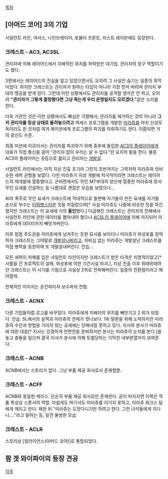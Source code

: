[[목차]]
== [아머드 코어] 3의 기업 ==
사일런트 라인, 넥서스, 나인브레이커, 포뮬러 프론트, 라스트 레이븐에도 등장한다.
=== 크레스트 - AC3, AC3SL ===
관리자에 의해 레이어드에서 지배적인 위치를 허락받은 대기업. 관리자의 창구 역할이기도 했다.

3편에서는 레이어드의 진실을 알고 있었으면서도 오히려 그 사실만 숨기는 일종의 흑막이었다. 하지만 크레스트는 관리자가 원하는 타입이 아니라 가장 먼저 버려져 관리자 부대의 맹공을 받게 된다. 그런데 이런 상황에서도 관리자를 공격할 생각은 안 하고, 오히려 '''"관리자가 그렇게 결정했다면 그냥 죽는게 우리 운명일지도 모르겠다."'''같은 소리를 한다.

더욱 가관인 것은 이런 상황에서도 빠심은 극렬해서, 관리자를 제거하는 것이 아니라 '''그저 관리자를 정상 상태로 돌려놓으려고''' 엑세스 프로그램을 개발한 [[미라쥬]]를 마치 신성모독이라도 한 것처럼 여겨 레이븐에게 프로그램의 파괴를 의뢰하기도 한다. 이쯤되면 거의 광신도 수준.

최종 미션에 이르러서는 관리자를 파괴하기 위해 중추에 돌입한 [[AC3의 플레이어]]에게 대표가 직접 통신을 걸어 "관리자 없이 우리는 살 수 없다."란 요지의 말을 한다. 물론 AC3의 플레이어는 귓등으로 흘리고 관리자는 [[개발살]].  

사일런트 라인에서는 아직 지상 진출 초기라 그런지 초반까지는 그럭저럭 미라쥬와 엇비슷한 세력 균형을 보였다. 다만 미라쥬가 지상 개발에 적극적이라면 크레스트는 레이어드의 재개발에 열중했다고. 군비면에서도 무인 MT부대의 양산에 열중한 미라쥬에 맞서 무인 요새를 건설하는 등 나름대로 괜찮은 모습을 보였으나...

AI의 폭주로 무인 요새가 크레스트에 적대적으로 돌변해 자기들이 만든 요새를 자기들 손으로 부수는 [[이뭐병]]스러운 짓을 저질렀으며[* 사실 미라쥬도 나중에 비슷한 짓을 하긴 했지만 크레스트는 이 요새에 거의 '''올인'''했다.] 다급해진 크레스트는 관리자의 잔해에서 사일런트 라인에 관한 데이터를 뽑아내려 했으나 [[ACSL의 플레이어]]에 의해 저지되어 미라쥬에게 데이터까지 빼앗겨버린다.

이후 점점 주도권을 미라쥬에게 넘겨주는 듯한 묘사를 보이더니 미라쥬가 위성포를 장악하자 크레스트는 그야말로 [[개발살]]나버리고, 자비심 없는 미라쥬는 개발살난 크레스트를 직접 병력을 동원하여 또 개발살내버린다. 안습...

모든 세력이 피해를 입은 사일런트 라인이지만 크레스트가 받은 타격은 치명적이었고[* 사활을 건 프로젝트의 실패, 위성포에 의한 기간시설 파괴.], 지상 진출 이후 위태위태하던 크레스트는 이 시기를 기점으로 사실상 2위로 전락해버린다. 일종의 전환점이라고 해야할까.

전체적인 이미지는 온건파이자 보수파의 전형.

=== 크레스트 - ACNX ===
다른 기업들처럼 로고를 바꾸었다.
미라쥬에게 지배자의 위치를 빼앗기고 2 위가 되었다. 안습. SL에서의 실책과 미라쥬의 견제가 컷나보다.
1위 탈환을 위해 노력하지만 미라쥬의 수단과 방법을 가리지 않는 공세에는 당해내질 못하고 있다. 지사와 본사가 미라쥬에 대한 대응[* 지사는 강경하게 전면전을 준비하지만 본사는 미라쥬의 눈치를 본다.]을 놓고 충돌을 일으켜 결국 지사가 본사에 의해 토벌당하는 기막힌 내부분열까지 보여준다.

=== 크레스트 - ACNB ===
ACNB에서는 스토리가 없다. 그냥 부품 제공 회사로서 존재할뿐.

=== 크레스트 - ACFF ===
ACNB와 동일한 케이스. 단순히 부품 제공 회사로만 존재한다. 굳이 따지자면 이쪽은 작품 특성상 스폰서의 역할. 아쉽게도 여기서도 미라쥬를 이기지 못하고, 미라쥬 워크스 팀에게 깨지고 만다. 패한 뒤 "미라쥬는 도망다니기만 하려고 한다. 그런 녀석들에게 지다니…."라고 말하는 등, 일견 불쌍한 모습.

=== 크레스트 - ACLR ===
스토리상 [얼라이언스(아머드 코어)]로 통합되었다.

== 팜 겟 와이파이의 등장 견공 ==

[[각주]]

